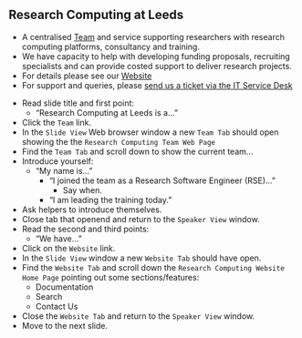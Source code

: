 ## Research Computing at Leeds {.smaller}
<!--
  - {{< var rc.team >}}
-->
- A centralised [Team](https://arc.leeds.ac.uk/about/team/) and service supporting researchers with research computing platforms, consultancy and training.
- We have capacity to help with developing funding proposals, recruiting specialists and can provide costed support to deliver research projects.
- For details please see our [Website]({{< var rc.website >}})
- For support and queries, please [send us a ticket via the IT Service Desk]({{< var rc.servicedesk >}})

::: {.notes}
- Read slide title and first point:
  - "Research Computing at Leeds is a..."
- Click the `Team` link.
- In the `Slide View` Web browser window a new `Team Tab` should open showing the the `Research Computing Team Web Page`
- Find the `Team Tab` and scroll down to show the current team...
- Introduce yourself:
  - "My name is..."
    - "I joined the team as a Research Software Engineer (RSE)..."
      - Say when.
    - "I am leading the training today."
- Ask helpers to introduce themselves.
- Close tab that openend and return to the `Speaker View` window.
- Read the second and third points:
  - "We have..."
- Click on the `Website` link.
- In the `Slide View` window a new `Website Tab` should have open.
- Find the `Website Tab` and scroll down the `Research Computing Website Home Page` pointing out some sections/features:
  - Documentation
  - Search
  - Contact Us
- Close the `Website Tab` and return to the `Speaker View` window.
- Move to the next slide.
:::
